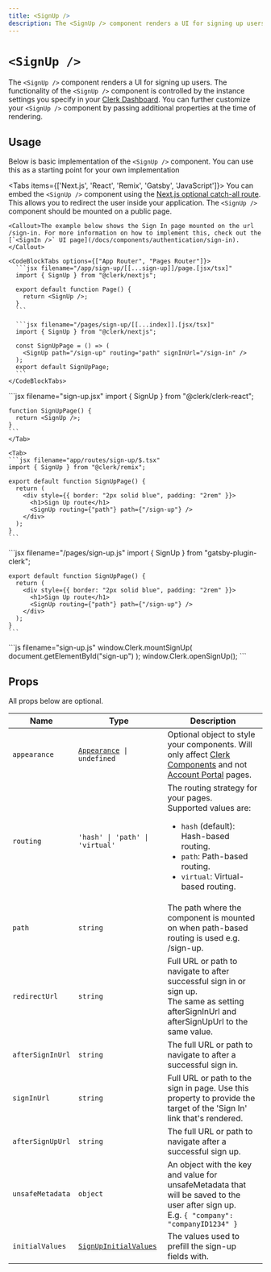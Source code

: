 ```yaml
---
title: <SignUp />
description: The <SignUp /> component renders a UI for signing up users.
---
```


# `<SignUp />`

<Images
  width={496}
  height={780}
  src="/docs/images/ui-components/component-sign_up.svg"
  alt="Sign up component example"
/>

The `<SignUp />` component renders a UI for signing up users. The functionality of the `<SignUp />` component is controlled by the instance settings you specify in your [Clerk Dashboard](https://dashboard.clerk.dev). You can further customize your `<SignUp />` component by passing additional properties at the time of rendering.

## Usage

Below is basic implementation of the `<SignUp />` component. You can use this as a starting point for your own implementation

<Tabs items={['Next.js', 'React', 'Remix', 'Gatsby', 'JavaScript']}>
  <Tab>
    You can embed the `<SignUp />` component using the [Next.js optional catch-all route](https://nextjs.org/docs/pages/building-your-application/routing/dynamic-routes#optional-catch-all-routes). This allows you to redirect the user inside your application. The `<SignUp />` component should be mounted on a public page.

    <Callout>The example below shows the Sign In page mounted on the url /sign-in. For more information on how to implement this, check out the [`<SignIn />` UI page](/docs/components/authentication/sign-in).</Callout>

    <CodeBlockTabs options={["App Router", "Pages Router"]}>
      ```jsx filename="/app/sign-up/[[...sign-up]]/page.[jsx/tsx]"
      import { SignUp } from "@clerk/nextjs";

      export default function Page() {
        return <SignUp />;
      }
      ```

      ```jsx filename="/pages/sign-up/[[...index]].[jsx/tsx]"
      import { SignUp } from "@clerk/nextjs";

      const SignUpPage = () => (
        <SignUp path="/sign-up" routing="path" signInUrl="/sign-in" />
      );
      export default SignUpPage;
      ```
    </CodeBlockTabs>
  </Tab>

  <Tab>
    ```jsx filename="sign-up.jsx"
    import { SignUp } from "@clerk/clerk-react";

    function SignUpPage() {
      return <SignUp />;
    }
    ```
    </Tab>

    <Tab>
    ```jsx filename="app/routes/sign-up/$.tsx"
    import { SignUp } from "@clerk/remix";

    export default function SignUpPage() {
      return (
        <div style={{ border: "2px solid blue", padding: "2rem" }}>
          <h1>Sign Up route</h1>
          <SignUp routing={"path"} path={"/sign-up"} />
        </div>
      );
    }
    ```
  </Tab>

  <Tab>
    ```jsx filename="/pages/sign-up.js"
    import { SignUp } from "gatsby-plugin-clerk";

    export default function SignUpPage() {
      return (
        <div style={{ border: "2px solid blue", padding: "2rem" }}>
          <h1>Sign Up route</h1>
          <SignUp routing={"path"} path={"/sign-up"} />
        </div>
      );
    }
    ```
  </Tab>

  <Tab>
    ```js filename="sign-up.js"
    window.Clerk.mountSignUp(
      document.getElementById("sign-up")
    );
    window.Clerk.openSignUp();
    ```
  </Tab>
</Tabs>

## Props

All props below are optional.

| Name | Type | Description |
| --- | --- | --- |
| `appearance` | <code>[Appearance](/docs/components/customization/overview) \| undefined</code> | Optional object to style your components. Will only affect [Clerk Components][components-ref] and not [Account Portal][ap-ref] pages. |
| `routing` | `'hash' \| 'path' \| 'virtual'` | The routing strategy for your pages. <br />Supported values are: <ul><li>`hash` (default): Hash-based routing.</li> <li>`path`: Path-based routing.</li> <li>`virtual`: Virtual-based routing.</li></ul> |
| `path` | `string` | The path where the component is mounted on when path-based routing is used e.g. /sign-up. |
| `redirectUrl` | `string` | Full URL or path to navigate to after successful sign in or sign up.<br />The same as setting afterSignInUrl and afterSignUpUrl to the same value. |
| `afterSignInUrl` | `string` | The full URL or path to navigate to after a successful sign in. |
| `signInUrl` | `string` | Full URL or path to the sign in page. Use this property to provide the target of the 'Sign In' link that's rendered. |
| `afterSignUpUrl` | `string` | The full URL or path to navigate after a successful sign up. |
| `unsafeMetadata` | `object` | An object with the key and value for unsafeMetadata that will be saved to the user after sign up.<br />E.g. `{ "company": "companyID1234" }` |
| `initialValues` | [`SignUpInitialValues`](/docs/references/javascript/types/sign-up-initial-values) | The values used to prefill the sign-up fields with. |

[components-ref]: /docs/components/overview
[ap-ref]: /docs/account-portal/overview
